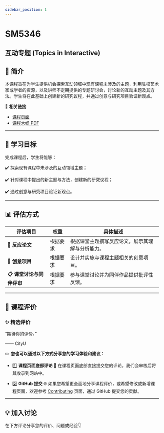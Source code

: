 ```yaml
---
sidebar_position: 1
---
```


# SM5346
## 互动专题 (Topics in Interactive)

## **📘 简介**
本课程旨在为学生提供机会探索互动领域中现有课程未涉及的主题，利用驻校艺术家或学者的资源，以及讲师不定期提供的专题研讨会，讨论新的互动主题及其方法。学生将在此基础上创建新的研究议程，并通过创意与研究项目验证新观点。

🔗 **相关链接**
- [课程页面](https://www.cityu.edu.hk/catalogue/pg/202526/course/SM5346.htm)
- [课程大纲 PDF](https://www.cityu.edu.hk/catalogue/pg/202526/course/SM5346.pdf)

---

## **🎯 学习目标**

完成课程后，学生将能够：

✔️ 探索现有课程中未涉及的互动领域主题；

✔️ 针对课程中提出的新主题与方法，创建新的研究议程；

✔️ 通过创意与研究项目验证新观点。

---

## **📊 评估方式**

| **评估项目**          | **权重** | **具体描述**                                                                                       |
|----------------------|---------|---------------------------------------------------------------------------------------------------|
| **📂 反应论文**       | 根据要求 | 根据课堂主题撰写反应论文，展示其理解与分析能力。                                                        |
| **📂 创意项目**       | 根据要求 | 设计并实施与课程主题相关的创意项目。                                                                  |
| **📋 课堂讨论与同伴评审** | 根据要求 | 参与课堂讨论并为同伴作品提供批评性反馈。                                                                 |

---

## **💬 课程评价**

### ✨ **精选评价**
<div className={commentStyles.commentBox}>
    <p className={commentStyles.commentText}>
        “期待你的评价。”
    </p>
    <p className={commentStyles.commentAuthor}>—— CityU</p>
</div>

✏️ **您也可以通过以下方式分享您的学习体验和建议：**

- 1️⃣ **课程页面底部评论**
💬 在课程页面底部直接提交您的评论，我们会审核后将其收录到网站中。

- 2️⃣ **GitHub 提交**
🌐 如果您希望更全面地分享课程评价，或希望修改或新增课程页面，欢迎参考 [Contributing](/contributing) 页面，通过 GitHub 提交您的贡献。

---

## **💡 加入讨论**

在下方评论分享您的评价、问题或经验👇
<Utterances />